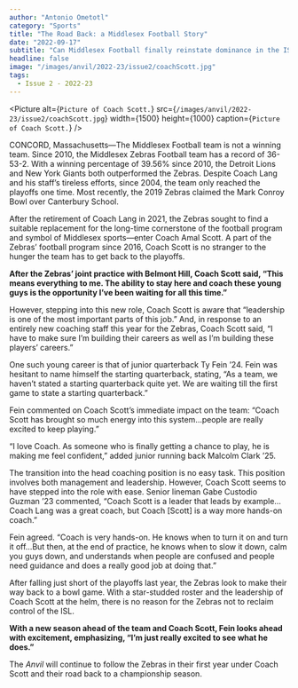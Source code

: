```yaml
---
author: "Antonio Ometotl"
category: "Sports"
title: "The Road Back: a Middlesex Football Story"
date: "2022-09-17"
subtitle: "Can Middlesex Football finally reinstate dominance in the ISL under new head coach Amal Scott?"
headline: false
image: "/images/anvil/2022-23/issue2/coachScott.jpg"
tags:
  - Issue 2 - 2022-23
---
```


<Picture
	alt={`Picture of Coach Scott.`}
	src={`/images/anvil/2022-23/issue2/coachScott.jpg`}
	width={1500}
	height={1000}
	caption={`Picture of Coach Scott.`}
/>

CONCORD, Massachusetts—The Middlesex Football team is not a winning team. Since 2010, the Middlesex Zebras Football team has a record of 36-53-2. With a winning percentage of 39.56% since 2010, the Detroit Lions and New York Giants both outperformed the Zebras. Despite Coach Lang and his staff’s tireless efforts, since 2004, the team only reached the playoffs one time. Most recently, the 2019 Zebras claimed the Mark Conroy Bowl over Canterbury School.

After the retirement of Coach Lang in 2021, the Zebras sought to find a suitable replacement for the long-time cornerstone of the football program and symbol of Middlesex sports—enter Coach Amal Scott. A part of the Zebras’ football program since 2016, Coach Scott is no stranger to the hunger the team has to get back to the playoffs.

**After the Zebras’ joint practice with Belmont Hill, Coach Scott said, “This means everything to me. The ability to stay here and coach these young guys is the opportunity I’ve been waiting for all this time.”**

However, stepping into this new role, Coach Scott is aware that “leadership is one of the most important parts of this job.” And, in response to an entirely new coaching staff this year for the Zebras, Coach Scott said, “I have to make sure I’m building their careers as well as I’m building these players’ careers.”

One such young career is that of junior quarterback Ty Fein ’24. Fein was hesitant to name himself the starting quarterback, stating, “As a team, we haven’t stated a starting quarterback quite yet. We are waiting till the first game to state a starting quarterback.”

Fein commented on Coach Scott’s immediate impact on the team: “Coach Scott has brought so much energy into this system…people are really excited to keep playing.”

“I love Coach. As someone who is finally getting a chance to play, he is making me feel confident,” added junior running back Malcolm Clark ’25.

The transition into the head coaching position is no easy task. This position involves both management and leadership. However, Coach Scott seems to have stepped into the role with ease. Senior lineman Gabe Custodio Guzman ’23 commented, “Coach Scott is a leader that leads by example…Coach Lang was a great coach, but Coach [Scott] is a way more hands-on coach.”

Fein agreed. “Coach is very hands-on. He knows when to turn it on and turn it off…But then, at the end of practice, he knows when to slow it down, calm you guys down, and understands when people are confused and people need guidance and does a really good job at doing that.”

After falling just short of the playoffs last year, the Zebras look to make their way back to a bowl game. With a star-studded roster and the leadership of Coach Scott at the helm, there is no reason for the Zebras not to reclaim control of the ISL.

**With a new season ahead of the team and Coach Scott, Fein looks ahead with excitement, emphasizing, “I’m just really excited to see what he does.”**

The _Anvil_ will continue to follow the Zebras in their first year under Coach Scott and their road back to a championship season.
